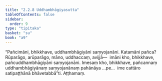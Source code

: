 ```yaml
---
title: "2.2.8 Uddhambhāgiyasutta"
tableOfContents: false
sidebar:
  order: 9
type: "tipitaka"
basket: "su"
book: "a9"
---
```



<DynamicBreadcrumb />

<Division number="70" book="a9" bookNo="17" page="252">

<Paragraph number="457" book="a9">
“Pañcimāni, bhikkhave, uddhambhāgiyāni saṃyojanāni. Katamāni pañca? Rūparāgo, arūparāgo, māno, uddhaccaṃ, avijjā—  imāni kho, bhikkhave, pañcuddhambhāgiyāni saṃyojanāni.
</Paragraph>

<Paragraph number="458" book="a9">
Imesaṃ kho, bhikkhave, pañcannaṃ uddhambhāgiyānaṃ saṃyojanānaṃ pahānāya …pe…  ime cattāro satipaṭṭhānā bhāvetabbā”ti.

</Paragraph>
</Division>

<Paragraph number="459" type="center" book="a9">
Aṭṭhamaṃ.
</Paragraph>